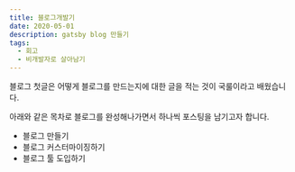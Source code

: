 ```yaml
---
title: 블로그개발기
date: 2020-05-01
description: gatsby blog 만들기
tags:
  - 회고
  - 비개발자로 살아남기
---
```



블로그 첫글은 어떻게 블로그를 만드는지에 대한 글을 적는 것이 국룰이라고 배웠습니다.

아래와 같은 목차로 블로그를 완성해나가면서 하나씩 포스팅을 남기고자 합니다.
- 블로그 만들기
- 블로그 커스터마이징하기
- 블로그 툴 도입하기